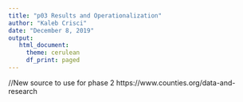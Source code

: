 ```yaml
---
title: "p03 Results and Operationalization"
author: "Kaleb Crisci"
date: "December 8, 2019"
output: 
   html_document: 
     theme: cerulean
     df_print: paged
---
```

//New source to use for phase 2
https://www.counties.org/data-and-research